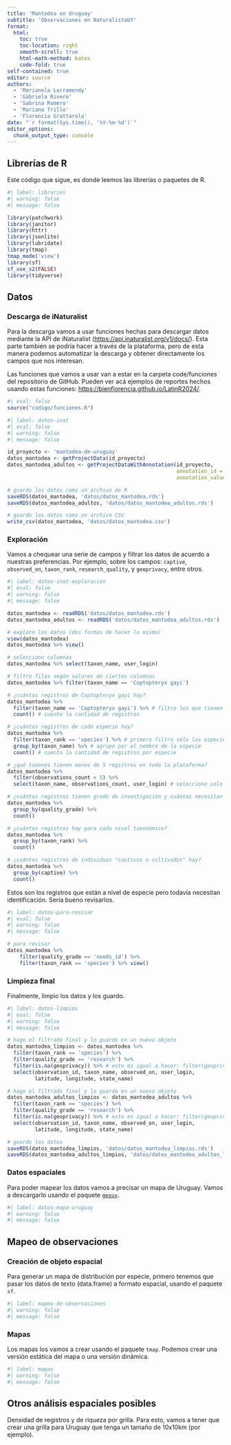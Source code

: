 ```yaml
---
title: 'Mantodea en Uruguay'
subtitle: 'Observaciones en NaturalistaUY'
format: 
  html:
    toc: true
    toc-location: right
    smooth-scroll: true
    html-math-method: katex
    code-fold: true
self-contained: true
editor: source
authors: 
  - 'Marianela Larramendy'
  - 'Gabriela Rivero'
  - 'Sabrina Romero'
  - 'Mariana Trillo'
  - 'Florencia Grattarola'
date: "`r format(Sys.time(), '%Y-%m-%d')`"
editor_options: 
  chunk_output_type: console
---
```


## Librerías de R

Este código que sigue, es donde leemos las librerías o paquetes de R.

```r
#| label: libraries
#| warning: false
#| message: false

library(patchwork)
library(janitor)
library(httr)
library(jsonlite)
library(lubridate)
library(tmap)
tmap_mode('view')
library(sf)
sf_use_s2(FALSE)
library(tidyverse)
```

## Datos

### Descarga de iNaturalist

Para la descarga vamos a usar funciones hechas para descargar datos mediante la API de iNaturalist (<https://api.inaturalist.org/v1/docs/>). Esta parte también se podría hacer a través de la plataforma, pero de esta manera podemos automatizar la descarga y obtener directamente los campos que nos interesan.  

Las funciones que vamos a usar van a estar en la carpeta code/funciones del repositorio de GitHub. Pueden ver acá ejemplos de reportes hechos usando estas funciones: <https://bienflorencia.github.io/LatinR2024/>.   

```r
#| eval: false
source("codigo/funciones.R")
```

```r
#| label: datos-inat
#| eval: false
#| warning: false
#| message: false

id_proyecto <- 'mantodea-de-uruguay'
datos_mantodea <- getProjectData(id_proyecto)
datos_mantodea_adultos <- getProjectDataWithAnnotation(id_proyecto,
                                                       annotation_id = 1,
                                                       annotation_value = 2)

# guardo los datos como un archivo de R
saveRDS(datos_mantodea, 'datos/datos_mantodea.rds')
saveRDS(datos_mantodea_adultos, 'datos/datos_mantodea_adultos.rds')

# guardo los datos como un archivo CSV
write_csv(datos_mantodea, 'datos/datos_mantodea.csv')
```

### Exploración

Vamos a chequear una serie de campos y filtrar los datos de acuerdo a nuestras preferencias. Por ejemplo, sobre los campos: `captive`, `observed_on`, `taxon_rank`, `research_quality`, y `geoprivacy`, entre otros.

```r
#| label: datos-inat-exploracion
#| eval: false
#| warning: false
#| message: false

datos_mantodea <- readRDS('datos/datos_mantodea.rds')
datos_mantodea_adultos <- readRDS('datos/datos_mantodea_adultos.rds')

# exploro los datos (dos formas de hacer lo mismo)
view(datos_mantodea)
datos_mantodea %>% view()

# selecciono columnas
datos_mantodea %>% select(taxon_name, user_login)

# filtro filas según valores de ciertas columnas
datos_mantodea %>% filter(taxon_name == 'Coptopteryx gayi')

# ¿cuántos registros de Coptopteryx gayi hay?
datos_mantodea %>% 
  filter(taxon_name == 'Coptopteryx gayi') %>% # filtro los que tienen Coptopteryx gayi como taxon_name
  count() # cuento la cantidad de registros

# ¿cuántos registros de cada especie hay?
datos_mantodea %>% 
  filter(taxon_rank == 'species') %>% # primero filtro sólo las especies
  group_by(taxon_name) %>% # agrupo por el nombre de la especie
  count() # cuento la cantidad de registros por especie

# ¿qué taxones tienen menos de 5 registros en toda la plataforma?
datos_mantodea %>% 
  filter(observations_count < 5) %>% 
  select(taxon_name, observations_count, user_login) # selecciono solo algunos campos

# ¿cuántos registros tienen grado de investigación y cuántos necesitan ID?
datos_mantodea %>% 
  group_by(quality_grade) %>% 
  count()

# ¿cuántos registros hay para cada nivel taxonómico?
datos_mantodea %>% 
  group_by(taxon_rank) %>% 
  count()

# ¿cuántos registros de individuos "cautivos o cultivados" hay?
datos_mantodea %>% 
  group_by(captive) %>% 
  count()
```

Estos son los registros que están a nivel de especie pero todavía necesitan identificación. Sería bueno revisarlos.

```r
#| label: datos-para-revisar
#| eval: false
#| warning: false
#| message: false

# para revisar
datos_mantodea %>% 
    filter(quality_grade == 'needs_id') %>% 
    filter(taxon_rank == 'species') %>% view() 
```

### Limpieza final

Finalmente, limpio los datos y los guardo.

```r
#| label: datos-limpios
#| eval: false
#| warning: false
#| message: false

# hago el filtrado final y lo guardo en un nuevo objeto
datos_mantodea_limpios <- datos_mantodea %>% 
  filter(taxon_rank == 'species') %>% 
  filter(quality_grade == 'research') %>% 
  filter(is.na(geoprivacy)) %>% # esto es igual a hacer: filter(geoprivacy != 'obscured')
  select(observation_id, taxon_name, observed_on, user_login,
         latitude, longitude, state_name)

# hago el filtrado final y lo guardo en un nuevo objeto
datos_mantodea_adultos_limpios <- datos_mantodea_adultos %>% 
  filter(taxon_rank == 'species') %>% 
  filter(quality_grade == 'research') %>% 
  filter(is.na(geoprivacy)) %>% # esto es igual a hacer: filter(geoprivacy != 'obscured')
  select(observation_id, taxon_name, observed_on, user_login,
         latitude, longitude, state_name)

# guardo los datos
saveRDS(datos_mantodea_limpios, 'datos/datos_mantodea_limpios.rds')
saveRDS(datos_mantodea_adultos_limpios, 'datos/datos_mantodea_adultos_limpios.rds')
```

### Datos espaciales

Para poder mapear los datos vamos a precisar un mapa de Uruguay. Vamos a descargarlo usando el paquete [`geouy`](https://richdeto.github.io/geouy/).

```r
#| label: datos-mapa-uruguay
#| warning: false
#| message: false


```

## Mapeo de observaciones

### Creación de objeto espacial

Para generar un mapa de distribución por especie, primero tenemos que pasar los datos de texto (data.frame) a formato espacial, usando el paquete `sf`. 

```r
#| label: mapeo-de-observaciones
#| warning: false
#| message: false


```

### Mapas

Los mapas los vamos a crear usando el paquete `tmap`. Podemos crear una versión estática del mapa o una versión dinámica.

```r
#| label: mapas
#| warning: false
#| message: false

```


## Otros análisis espaciales posibles

Densidad de registros y de riqueza por grilla. Para esto, vamos a tener que crear una grilla para Uruguay que tenga un tamaño de 10x10km (por ejemplo). 
   